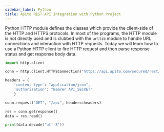 ```yaml
---
sidebar_label: Python
title: Apito REST API Integration with Python Project
---
```

<head>
    <meta property="og:type" content="article" />
</head>


Python HTTP module defines the classes which provide the client-side of the HTTP and HTTPS protocols.
In most of the programs, the HTTP module is not directly used and is clubbed with the `urllib` module to handle URL connections and interaction with HTTP requests.
Today we will learn how to use a Python HTTP client to fire HTTP request and then parse response status and get response body data.

<ApiSecretNote />

```python
import http.client

conn = http.client.HTTPSConnection("https://api.apito.com/secured/rest/project")

headers = {
    'content-type': "application/json",
    'authorization': "Bearer API_SECRET"
    }

conn.request("GET", "/api", headers=headers)

res = conn.getresponse()
data = res.read()

print(data.decode("utf-8"))
```
